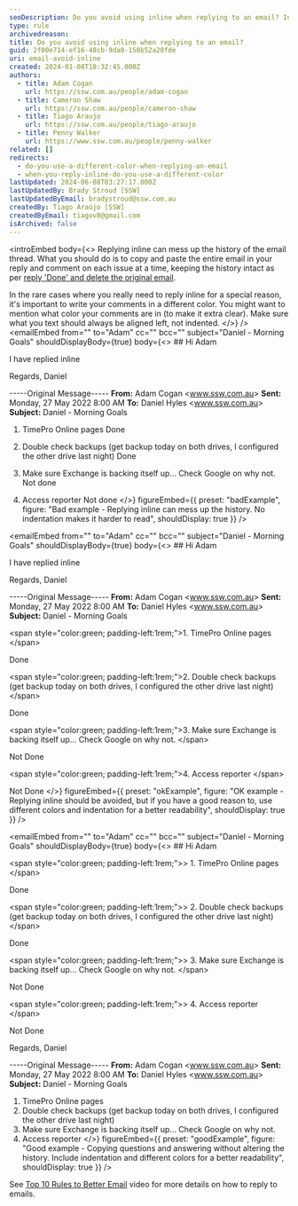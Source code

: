 ```yaml
---
seoDescription: Do you avoid using inline when replying to an email? Instead, copy and paste the entire email in your reply, commenting on each issue at a time, keeping the history intact.
type: rule
archivedreason:
title: Do you avoid using inline when replying to an email?
guid: 2f00e714-ef16-48cb-9da0-158b52a20fde
uri: email-avoid-inline
created: 2024-01-08T18:32:45.000Z
authors:
  - title: Adam Cogan
    url: https://ssw.com.au/people/adam-cogan
  - title: Cameron Shaw
    url: https://ssw.com.au/people/cameron-shaw
  - title: Tiago Araujo
    url: https://ssw.com.au/people/tiago-araujo
  - title: Penny Walker
    url: https://www.ssw.com.au/people/penny-walker
related: []
redirects:
  - do-you-use-a-different-color-when-replying-an-email
  - when-you-reply-inline-do-you-use-a-different-color
lastUpdated: 2024-06-08T03:27:17.000Z
lastUpdatedBy: Brady Stroud [SSW]
lastUpdatedByEmail: bradystroud@ssw.com.au
createdBy: Tiago Araújo [SSW]
createdByEmail: tiagov8@gmail.com
isArchived: false
---
```


<introEmbed
  body={<>
Replying inline can mess up the history of the email thread. What you should do is to copy and paste the entire email in your reply and comment on each issue at a time, keeping the history intact as per [reply 'Done' and delete the original email](/dones-do-you-reply-done-and-delete-the-original-email).

In the rare cases where you really need to reply inline for a special reason, it's important to write your comments in a different color. You might want to mention what color your comments are in (to make it extra clear). Make sure what you text should always be aligned left, not indented.
  </>}
/>
<emailEmbed
  from=""
  to="Adam"
  cc=""
  bcc=""
  subject="Daniel - Morning Goals"
  shouldDisplayBody={true}
  body={<>
    ## Hi Adam

I have replied inline

Regards,
Daniel

-----Original Message-----
**From:** Adam Cogan &lt;www.ssw.com.au&gt;
**Sent:** Monday, 27 May 2022 8:00 AM
**To:** Daniel Hyles &lt;www.ssw.com.au&gt;
**Subject:** Daniel - Morning Goals

1. TimePro Online pages
   Done

2. Double check backups (get backup today on both drives, I configured the other drive last night)
   Done

3. Make sure Exchange is backing itself up... Check Google on why not.
   Not done

4. Access reporter
   Not done
  </>}
  figureEmbed={{
    preset: "badExample",
    figure: "Bad example - Replying inline can mess up the history. No indentation makes it harder to read",
    shouldDisplay: true
  }}
/>

<emailEmbed
  from=""
  to="Adam"
  cc=""
  bcc=""
  subject="Daniel - Morning Goals"
  shouldDisplayBody={true}
  body={<>
    ## Hi Adam

I have replied inline

Regards,
Daniel

-----Original Message-----
**From:** Adam Cogan &lt;www.ssw.com.au&gt;
**Sent:** Monday, 27 May 2022 8:00 AM
**To:** Daniel Hyles &lt;www.ssw.com.au&gt;
**Subject:** Daniel - Morning Goals

&lt;span style="color:green; padding-left:1rem;"&gt;1. TimePro Online pages &lt;/span&gt;

Done

&lt;span style="color:green; padding-left:1rem;"&gt;2. Double check backups (get backup today on both drives, I configured the other drive last night) &lt;/span&gt;

Done

&lt;span style="color:green; padding-left:1rem;"&gt;3. Make sure Exchange is backing itself up... Check Google on why not. &lt;/span&gt;

Not Done

&lt;span style="color:green; padding-left:1rem;"&gt;4. Access reporter &lt;/span&gt;

Not Done
  </>}
  figureEmbed={{
    preset: "okExample",
    figure: "OK example - Replying inline should be avoided, but if you have a good reason to, use different colors and indentation for a better readability",
    shouldDisplay: true
  }}
/>

<emailEmbed
  from=""
  to="Adam"
  cc=""
  bcc=""
  subject="Daniel - Morning Goals"
  shouldDisplayBody={true}
  body={<>
    ## Hi Adam

&lt;span style="color:green; padding-left:1rem;"&gt;&gt; 1. TimePro Online pages &lt;/span&gt;

Done

&lt;span style="color:green; padding-left:1rem;"&gt;&gt; 2. Double check backups (get backup today on both drives, I configured the other drive last night) &lt;/span&gt;

Done

&lt;span style="color:green; padding-left:1rem;"&gt;&gt; 3. Make sure Exchange is backing itself up... Check Google on why not. &lt;/span&gt;

Not Done

&lt;span style="color:green; padding-left:1rem;"&gt;&gt; 4. Access reporter &lt;/span&gt;

Not Done

Regards,
Daniel

-----Original Message-----
**From:** Adam Cogan &lt;www.ssw.com.au&gt;
**Sent:** Monday, 27 May 2022 8:00 AM
**To:** Daniel Hyles &lt;www.ssw.com.au&gt;
**Subject:** Daniel - Morning Goals

1. TimePro Online pages
2. Double check backups (get backup today on both drives, I configured the other drive last night)
3. Make sure Exchange is backing itself up... Check Google on why not.
4. Access reporter
  </>}
  figureEmbed={{
    preset: "goodExample",
    figure: "Good example - Copying questions and answering without altering the history. Include indentation and different colors for a better readability",
    shouldDisplay: true
  }}
/>

See [Top 10 Rules to Better Email](https://tv.ssw.com/top-rules-to-better-email-by-ulysses-maclaren/) video for more details on how to reply to emails.
